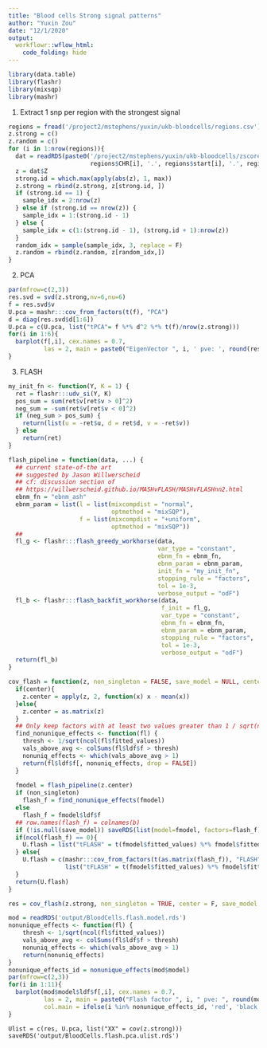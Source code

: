 ```yaml
---
title: "Blood cells Strong signal patterns"
author: "Yuxin Zou"
date: "12/1/2020"
output: 
  workflowr::wflow_html:
    code_folding: hide
---
```


```r
library(data.table)
library(flashr)
library(mixsqp)
library(mashr)
```

1. Extract 1 snp per region with the strongest signal
```r
regions = fread('/project2/mstephens/yuxin/ukb-bloodcells/regions.csv')
z.strong = c()
z.random = c()
for (i in 1:nrow(regions)){
  dat = readRDS(paste0('/project2/mstephens/yuxin/ukb-bloodcells/zscores/bloodcells_chr',
                       regions$CHR[i], '.', regions$start[i], '.', regions$end[i],'.z.rds'))
  z = dat$Z
  strong.id = which.max(apply(abs(z), 1, max))
  z.strong = rbind(z.strong, z[strong.id, ])
  if (strong.id == 1) {
    sample_idx = 2:nrow(z)
  } else if (strong.id == nrow(z)) {
    sample_idx = 1:(strong.id - 1)
  } else {
    sample_idx = c(1:(strong.id - 1), (strong.id + 1):nrow(z))
  }
  random_idx = sample(sample_idx, 3, replace = F)
  z.random = rbind(z.random, z[random_idx,])
}
```

2. PCA
```r
par(mfrow=c(2,3))
res.svd = svd(z.strong,nv=6,nu=6)
f = res.svd$v
U.pca = mashr:::cov_from_factors(t(f), "PCA")
d = diag(res.svd$d[1:6])
U.pca = c(U.pca, list("tPCA"= f %*% d^2 %*% t(f)/nrow(z.strong)))
for(i in 1:6){
  barplot(f[,i], cex.names = 0.7,
          las = 2, main = paste0("EigenVector ", i, ' pve: ', round(res.svd$d[i]^2/sum(res.svd$d^2), 3)))
}
```

3. FLASH
```r
my_init_fn <- function(Y, K = 1) {
  ret = flashr:::udv_si(Y, K)
  pos_sum = sum(ret$v[ret$v > 0]^2)
  neg_sum = -sum(ret$v[ret$v < 0]^2)
  if (neg_sum > pos_sum) {
    return(list(u = -ret$u, d = ret$d, v = -ret$v))
  } else
    return(ret)
}

flash_pipeline = function(data, ...) {
  ## current state-of-the art
  ## suggested by Jason Willwerscheid
  ## cf: discussion section of
  ## https://willwerscheid.github.io/MASHvFLASH/MASHvFLASHnn2.html
  ebnm_fn = "ebnm_ash"
  ebnm_param = list(l = list(mixcompdist = "normal",
                             optmethod = "mixSQP"),
                    f = list(mixcompdist = "+uniform",
                             optmethod = "mixSQP"))
  ##
  fl_g <- flashr:::flash_greedy_workhorse(data,
                                          var_type = "constant",
                                          ebnm_fn = ebnm_fn,
                                          ebnm_param = ebnm_param,
                                          init_fn = "my_init_fn",
                                          stopping_rule = "factors",
                                          tol = 1e-3,
                                          verbose_output = "odF")
  fl_b <- flashr:::flash_backfit_workhorse(data,
                                           f_init = fl_g,
                                           var_type = "constant",
                                           ebnm_fn = ebnm_fn,
                                           ebnm_param = ebnm_param,
                                           stopping_rule = "factors",
                                           tol = 1e-3,
                                           verbose_output = "odF")
  return(fl_b)
}

cov_flash = function(z, non_singleton = FALSE, save_model = NULL, center = F) {
  if(center){
    z.center = apply(z, 2, function(x) x - mean(x))
  }else{
    z.center = as.matrix(z)
  }
  ## Only keep factors with at least two values greater than 1 / sqrt(n)
  find_nonunique_effects <- function(fl) {
    thresh <- 1/sqrt(ncol(fl$fitted_values))
    vals_above_avg <- colSums(fl$ldf$f > thresh)
    nonuniq_effects <- which(vals_above_avg > 1)
    return(fl$ldf$f[, nonuniq_effects, drop = FALSE])
  }
  
  fmodel = flash_pipeline(z.center)
  if (non_singleton)
    flash_f = find_nonunique_effects(fmodel)
  else 
    flash_f = fmodel$ldf$f
  ## row.names(flash_f) = colnames(b)
  if (!is.null(save_model)) saveRDS(list(model=fmodel, factors=flash_f), save_model)
  if(ncol(flash_f) == 0){
    U.flash = list("tFLASH" = t(fmodel$fitted_values) %*% fmodel$fitted_values / nrow(fmodel$fitted_values))
  } else{
    U.flash = c(mashr:::cov_from_factors(t(as.matrix(flash_f)), "FLASH"),
                list("tFLASH" = t(fmodel$fitted_values) %*% fmodel$fitted_values / nrow(fmodel$fitted_values)))
  }
  return(U.flash)
}

res = cov_flash(z.strong, non_singleton = TRUE, center = F, save_model = 'output/BloodCells.flash.model.rds')
```

```r
mod = readRDS('output/BloodCells.flash.model.rds')
nonunique_effects <- function(fl) {
    thresh <- 1/sqrt(ncol(fl$fitted_values))
    vals_above_avg <- colSums(fl$ldf$f > thresh)
    nonuniq_effects <- which(vals_above_avg > 1)
    return(nonuniq_effects)
}
nonunique_effects_id = nonunique_effects(mod$model)
par(mfrow=c(2,3))
for(i in 1:11){
  barplot(mod$model$ldf$f[,i], cex.names = 0.7,
          las = 2, main = paste0("Flash factor ", i, " pve: ", round(mod$model$pve[i], 2)),
          col.main = ifelse(i %in% nonunique_effects_id, 'red', 'black'))
}
```

```t
Ulist = c(res, U.pca, list("XX" = cov(z.strong)))
saveRDS('output/BloodCells.flash.pca.ulist.rds')
```

